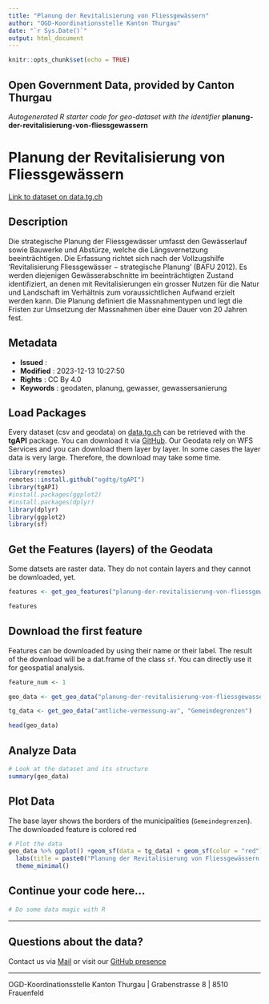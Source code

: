 ```yaml
---
title: "Planung der Revitalisierung von Fliessgewässern"
author: "OGD-Koordinationsstelle Kanton Thurgau"
date: "`r Sys.Date()`"
output: html_document
---
```


```r
knitr::opts_chunk$set(echo = TRUE)
```

## Open Government Data, provided by **Canton Thurgau**
*Autogenerated R starter code for geo-dataset with the identifier* **planung-der-revitalisierung-von-fliessgewassern**


# **Planung der Revitalisierung von Fliessgewässern**

[Link to dataset on data.tg.ch](https://data.tg.ch/explore/dataset/planung-der-revitalisierung-von-fliessgewassern/information/)

## Description

Die strategische Planung der Fliessgewässer umfasst den Gewässerlauf sowie Bauwerke und Abstürze, welche die Längsvernetzung beeinträchtigen. Die Erfassung richtet sich nach der Vollzugshilfe 'Revitalisierung Fliessgewässer − strategische Planung' (BAFU 2012). Es werden diejenigen Gewässerabschnitte im beeinträchtigten Zustand identifiziert, an denen mit Revitalisierungen ein grosser Nutzen für die Natur und Landschaft im Verhältnis zum voraussichtlichen Aufwand erzielt werden kann. Die Planung definiert die Massnahmentypen und legt die Fristen zur Umsetzung der Massnahmen über eine Dauer von 20 Jahren fest.

## Metadata

- **Issued**                   : 
- **Modified**                 : 2023-12-13 10:27:50
- **Rights**                   : CC By 4.0
- **Keywords**                 : geodaten, planung, gewasser, gewassersanierung

## Load Packages

Every dataset (csv and geodata) on [data.tg.ch](https://data.tg.ch/pages/start/) can be retrieved with the **tgAPI** package. You can download it via [GitHub](https://github.com/ogdtg/tgAPI). Our Geodata rely on WFS Services and you can download them layer by layer. In some cases the layer data is very large. Therefore, the download may take some time.

```r
library(remotes)
remotes::install.github("ogdtg/tgAPI")
library(tgAPI)
#install.packages(ggplot2)
#install.packages(dplyr)
library(dplyr)
library(ggplot2)
library(sf)

```


## Get the Features (layers) of the Geodata

Some datsets are raster data. They do not contain layers and they cannot be downloaded, yet.

```r
features <- get_geo_features("planung-der-revitalisierung-von-fliessgewassern")

features
```


## Download the first feature

Features can be downloaded by using their name or their label. The result of the download will be a dat.frame of the class `sf`. You can directly use it for geospatial analysis.

```r

feature_num <- 1

geo_data <- get_geo_data("planung-der-revitalisierung-von-fliessgewassern",features$name[feature_num])

tg_data <- get_geo_data("amtliche-vermessung-av", "Gemeindegrenzen")

head(geo_data)
```


## Analyze Data

```r

# Look at the dataset and its structure
summary(geo_data)

```


## Plot Data

The base layer shows the borders of the municipalities (`Gemeindegrenzen`). The downloaded feature is colored red

```r

# Plot the data
geo_data %>% ggplot() +geom_sf(data = tg_data) + geom_sf(color = "red") +
  labs(title = paste0("Planung der Revitalisierung von Fliessgewässern: ",features$title[feature_num])) +
  theme_minimal()

```


## Continue your code here...


```r
# Do some data magic with R
```

------------------------------------------------------------------------

## Questions about the data?

Contact us via [Mail](mailto:ogd@tg.ch) or visit our [GitHub presence](https://github.com/ogdtg)


------------------------------------------------------------------------

OGD-Koordinationsstelle Kanton Thurgau | Grabenstrasse 8 | 8510 Frauenfeld
